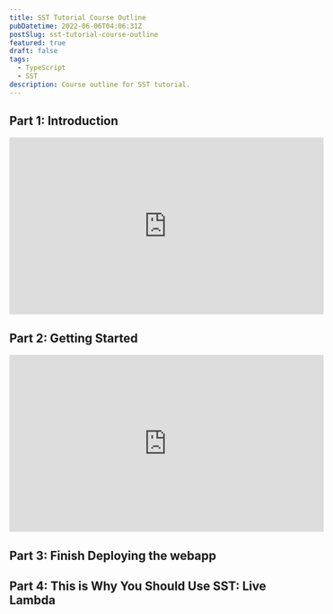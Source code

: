 ```yaml
---
title: SST Tutorial Course Outline
pubDatetime: 2022-06-06T04:06:31Z
postSlug: sst-tutorial-course-outline
featured: true
draft: false
tags:
  - TypeScript
  - SST
description: Course outline for SST tutorial.
---
```


## Part 1: Introduction

<iframe width="560" height="315" src="https://www.youtube.com/embed/E547i_xPqrU" title="YouTube video player" frameborder="0" allow="accelerometer; autoplay; clipboard-write; encrypted-media; gyroscope; picture-in-picture; web-share" allowfullscreen></iframe>

## Part 2: Getting Started
<iframe width="560" height="315" src="https://www.youtube.com/embed/PlmzPEfchBE" title="YouTube video player" frameborder="0" allow="accelerometer; autoplay; clipboard-write; encrypted-media; gyroscope; picture-in-picture; web-share" allowfullscreen></iframe>

## Part 3: Finish Deploying the webapp

## Part 4: This is Why You Should Use SST: Live Lambda
